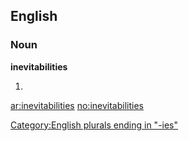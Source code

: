 ==English==

===Noun===
'''inevitabilities'''

# {{plural of|[[inevitability]]}}

[[Category:English plurals ending in "-ies"]]

[[ar:inevitabilities]]
[[no:inevitabilities]]